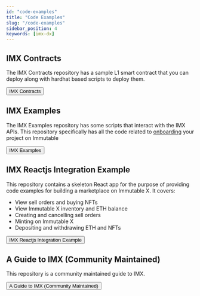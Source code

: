 ```yaml
---
id: "code-examples"
title: "Code Examples"
slug: "/code-examples"
sidebar_position: 4
keywords: [imx-dx]
---
```



## IMX Contracts

The IMX Contracts repository has a sample L1 smart contract that you can deploy along with hardhat based scripts to deploy them.

<a href="https://github.com/immutable/imx-contracts">
  <Button>
    IMX Contracts
    <RightArrowIcon className={styles.ctaIcon} />
  </Button>
</a>

## IMX Examples

The IMX Examples repository has some scripts that interact with the IMX APIs. This repository specifically has all the code related to [onboarding](./guides/onboarding/index.md) your project on Immutable

<a href="https://github.com/immutable/imx-examples">
  <Button>
    IMX Examples <RightArrowIcon className={styles.ctaIcon} />
  </Button>
</a>

## IMX Reactjs Integration Example

This repository contains a skeleton React app for the purpose of providing code examples for building a marketplace on Immutable X. It covers:

* View sell orders and buying NFTs
* View Immutable X inventory and ETH balance
* Creating and cancelling sell orders
* Minting on Immutable X
* Depositing and withdrawing ETH and NFTs

<a href="https://github.com/immutable/imx-reactjs-integration-example">
  <Button>
    IMX Reactjs Integration Example <RightArrowIcon className={styles.ctaIcon} />
  </Button>
</a>

## A Guide to IMX (Community Maintained)

This repository is a community maintained guide to IMX.

<a href="https://github.com/8bNFT/incomplete-guide-to-imx">
  <Button>
    A Guide to IMX (Community Maintained)<RightArrowIcon className={styles.ctaIcon} />
  </Button>
</a>